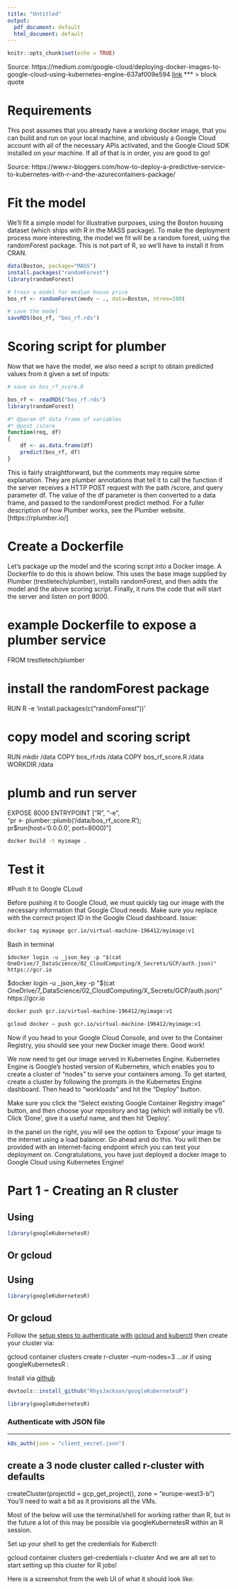 ---
title: "Untitled"
output:
  pdf_document: default
  html_document: default
---

```{r setup, include=FALSE}
knitr::opts_chunk$set(echo = TRUE)
```
Source: https://medium.com/google-cloud/deploying-docker-images-to-google-cloud-using-kubernetes-engine-637af009e594
[link](www.rstudio.com)
***
> block quote 

# Requirements
This post assumes that you already have a working docker image, that you can build and run on your local machine, and obviously a Google Cloud account with all of the necessary APIs activated, and the Google Cloud SDK installed on your machine. If all of that is in order, you are good to go!

Source: https://www.r-bloggers.com/how-to-deploy-a-predictive-service-to-kubernetes-with-r-and-the-azurecontainers-package/

# Fit the model
We’ll fit a simple model for illustrative purposes, using the Boston housing dataset (which ships with R in the MASS package). To make the deployment process more interesting, the model we fit will be a random forest, using the randomForest package. This is not part of R, so we’ll have to install it from CRAN.
```{r eval=F}
data(Boston, package="MASS")
install.packages("randomForest")
library(randomForest)

# train a model for median house price
bos_rf <- randomForest(medv ~ ., data=Boston, ntree=100)

# save the model
saveRDS(bos_rf, "bos_rf.rds")
```


# Scoring script for plumber
Now that we have the model, we also need a script to obtain predicted values from it given a set of inputs:
```{r eval=F}
# save as bos_rf_score.R

bos_rf <- readRDS("bos_rf.rds")
library(randomForest)

#* @param df data frame of variables
#* @post /score
function(req, df)
{
    df <- as.data.frame(df)
    predict(bos_rf, df)
}
```


This is fairly straightforward, but the comments may require some explanation. They are plumber annotations that tell it to call the function if the server receives a HTTP POST request with the path /score, and query parameter df. The value of the df parameter is then converted to a data frame, and passed to the randomForest predict method. For a fuller description of how Plumber works, see the Plumber website.[https://rplumber.io/]

# Create a Dockerfile
Let’s package up the model and the scoring script into a Docker image. A Dockerfile to do this is shown below. This uses the base image supplied by Plumber (trestletech/plumber), installs randomForest, and then adds the model and the above scoring script. Finally, it runs the code that will start the server and listen on port 8000.

# example Dockerfile to expose a plumber service

FROM trestletech/plumber

# install the randomForest package
RUN R -e 'install.packages(c("randomForest"))'

# copy model and scoring script
RUN mkdir /data
COPY bos_rf.rds /data
COPY bos_rf_score.R /data
WORKDIR /data

# plumb and run server
EXPOSE 8000
ENTRYPOINT ["R", "-e", \
    "pr <- plumber::plumb('/data/bos_rf_score.R'); \
    pr$run(host='0.0.0.0', port=8000)"]
    
```{bash eval=F}
docker build -t myimage .
```

# Test it

#Push it to Google CLoud

Before pushing it to Google Cloud, we must quickly tag our image with the necessary information that Google Cloud needs. Make sure you replace <PROJECT NAME> with the correct project ID in the Google Cloud dashboard. Issue:
```{bash eval=F}
docker tag myimage gcr.io/virtual-machine-196412/myimage:v1
```

Bash in terminal

```
$docker login -u _json_key -p "$(cat OneDrive/7_DataScience/02_CloudComputing/X_Secrets/GCP/auth.json)" https://gcr.io
```
$docker login -u _json_key -p "$(cat OneDrive/7_DataScience/02_CloudComputing/X_Secrets/GCP/auth.json)" https://gcr.io



```{bash eval=F}
docker push gcr.io/virtual-machine-196412/myimage:v1
```


```{bash eval=F}
gcloud docker — push gcr.io/virtual-machine-196412/myimage:v1
```

Now if you head to your Google Cloud Console, and over to the Container Registry, you should see your new Docker image there. Good work!

We now need to get our image served in Kubernetes Engine. Kubernetes Engine is Google’s hosted version of Kubernetes, which enables you to create a cluster of “nodes” to serve your containers among. To get started, create a cluster by following the prompts in the Kubernetes Engine dashboard. Then head to “workloads” and hit the “Deploy” button.

Make sure you click the “Select existing Google Container Registry image” button, and then choose your repository and tag (which will initially be v1). Click ‘Done’, give it a useful name, and then hit ‘Deploy’.

In the panel on the right, you will see the option to ‘Expose’ your image to the internet using a load balancer. Go ahead and do this. You will then be provided with an internet-facing endpoint which you can test your deployment on. Congratulations, you have just deployed a docker image to Google Cloud using Kubernetes Engine!

# Part 1 - Creating an R cluster

## Using
```{r eval=F}
library(googleKubernetesR)
```
## Or gcloud

## Using
```{r eval=F}
library(googleKubernetesR)
```
## Or gcloud


Follow the [setup steps to authenticate with gcloud and kuberctl](https://cloud.google.com/kubernetes-engine/docs/how-to/creating-a-cluster) then create your cluster via:




gcloud container clusters create r-cluster --num-nodes=3
…or if using googleKubernetesR :

Install via [github](https://github.com/RhysJackson/googleKubernetesR) 
```{r eval=F}
devtools::install_github("RhysJackson/googleKubernetesR")
```

```{r}
library(googleKubernetesR)
```
### Authenticate with JSON file
***
```{r eval=F}
k8s_auth(json = "client_secret.json")
```

## create a 3 node cluster called r-cluster with defaults
createCluster(projectId = gcp_get_project(), zone = "europe-west3-b")
You’ll need to wait a bit as it provisions all the VMs.

Most of the below will use the terminal/shell for working rather than R, but in the future a lot of this may be possible via googleKubernetesR within an R session.

Set up your shell to get the credentials for Kuberctl:

gcloud container clusters get-credentials r-cluster
And we are all set to start setting up this cluster for R jobs!

Here is a screenshot from the web UI of what it should look like:
